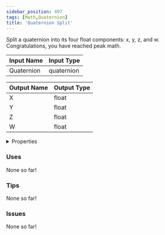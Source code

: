 ```yaml
---
sidebar_position: 497
tags: [Math,Quaternion]
title: 'Quaternion Split'
---
```


Split a quaternion into its four float components: x, y, z, and w. Congratulations, you have reached peak math.




<EsbSvg />

| Input Name | Input Type |
|-----------|-----------|
| Quaternion | quaternion |

| Output Name | Output Type |
|-----------|-----------|
| X | float |
| Y | float |
| Z | float |
| W | float |


<details>
  <summary>Properties</summary>
  <div>
    <div>
    <table>
      <thead>
        <tr>
          <th>Is beta required?</th>
          <th>❌</th>
        </tr>
        <tr>
          <th>Is this chip a trolling risk?</th>
          <th>❌</th>
        </tr>
        <tr>
          <th>Is this chip a role assignment risk?</th>
          <th>❌</th>
        </tr>
        <tr>
          <th>Chip UUID</th>
          <th>1d2a37e1-428e-4385-bc96-4ad5adff0a05</th>
        </tr>
      </thead>
    </table>
    </div>
  </div>
</details>

### Uses

None so far!

### Tips

None so far!

### Issues

None so far!